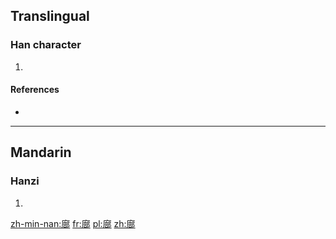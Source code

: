 ==Translingual==

===Han character===
{{Han char|rn=53|rad=广|as=11|sn=14|four=|canj=戈卜口中 (IYRL)|ids=⿰[[广]][[部]]}}

# {{defn|Han|sort=广11}}

====References====
* {{Han ref|kx=0350.141|hdz=20900.011|uh=5ECD|ud=24269}}

----

==Mandarin==

===Hanzi===
{{cmn-hanzi|pin=[[pǒu]] ([[pou3]]), [[jǐn]] ([[jin3]])|wg=p'ou<sup>3</sup>, chin<sup>3</sup>}}

# {{defn|lang=cmn|sort=广11}}

[[zh-min-nan:廍]]
[[fr:廍]]
[[pl:廍]]
[[zh:廍]]